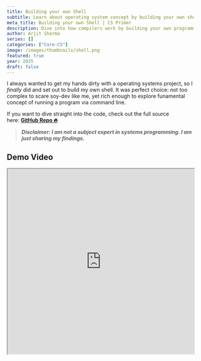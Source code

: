 ```yaml
---
title: Building your own Shell
subtitle: Learn about operating system concept by building your own shell
meta_title: Building your own Shell | CS Primer
description: Dive into how compilers work by building your own programming language from scratch. A hands-on guide for software engineers exploring language design and systems programming in 2025.
author: Arjit Sharma
series: []
categories: ["Core-CS"]
image: /images/thumbnails/shell.png
featured: true
year: 2025
draft: false
---
```

I always wanted to get my hands dirty with a operating systems project, so I *finally* did and set out to build my own shell. It was perfect choice: not too complex to scare soy-dev like me, yet rich enough to explore funamental concept of running a program via command line.

If you want to dive straight into the code, check out the full source here: [**GitHub Repo 🔥**](https://github.com/arjit-32/VOSHI)

> ***Disclaimer: I am not a subject expert in systems programming. I am just sharing my findings.***
> 

## Demo Video

<iframe
    src="https://www.youtube.com/embed/lZmNmvFkTSk?si=1itJcOjv_k6_tr5U"
    width="100%"
    height="500px"
    className="w-full h-[500px] border-none"
    title="Voshi dashboard"
  />

---

## What is a Shell

A shell is a command-line interface, i.e., instead of you clickity clackity on that mouse just enter a command and something happens on your computer, can be changing a folder or listing files and much more. Originating in the 1970s with the Unix shell, but now has many modern alternatives like Zsh and Fish, enhancing usability and scripting capabilities.

<br/>

### The Broad Picture

![broad-picture-of-shell](https://res.cloudinary.com/dwa6rcttw/image/upload/v1748250979/Screenshot_2025-05-26_144533_t81wjg.png)

1️⃣ Start the shell → It shows a prompt and waits for user input.

2️⃣ User enters a command → The shell reads and tokenizes the input.

3️⃣  create a child process (`fork()`) → The child runs the command using `execvp()` .

4️⃣ Parent process waits (`wait()`) → Ensures the command finishes before taking new input.

5️⃣ Repeat until user exits → The loop continues, keeping the shell running.

*NOTE -  **execvp()** runs programs by searching for their executable file in the directories listed in the **$PATH** environment variable ( this includes system binaries and any custom programs installed in user-defined locations )*

---

## Lets Start with the Loop

The fundamental part of any shell is an **infinite loop** that keeps the shell running until the user decides to exit.

```c
void loop() {
    int quit = 0;

    do {
        // Take Input 
    } while (!quit);
}

int main() {
    loop();
    return 0;
}
```

---

## Taking Input

Now that we have an infinite loop running, the next step is to take user input so the shell can process commands.

```c
void loop() {
    char input[100]; // Buffer to store user input
    int quit = 0;

    do {
        printf("voshi> "); // Display the prompt
        fgets(input, sizeof(input), stdin); // Read user input

        // Trim the newline character
        input[strcspn(input, "\n")] = '\0';

        // Check for exit command
        if (strcmp(input, "exit") == 0) {
            quit = 1;
        }

    } while (!quit);
}

int main() {
    loop();
    return 0;
}
```

---

## Execute User Command

Now that we have an **infinite loop** and can **take input**, the next step is to **execute user commands**

To run commands like *ls, echo, mkdir (in case of linux),*  we need to: 

- Create a Child Process using ***fork()***
- Replace it with the command ***execvp()***
- Make the parent wait until the command finished ***wait()***

![parent-child-process](https://res.cloudinary.com/dwa6rcttw/image/upload/v1748250978/Screenshot_2025-05-26_142252_izq5r8.png)

```c
#include <stdio.h>
#include <stdlib.h>
#include <unistd.h>
#include <string.h>
#include <sys/wait.h>

void loop() {
    char input[100];
    int quit = 0;

    do {
        printf("voshi> ");
        fgets(input, sizeof(input), stdin);
        input[strcspn(input, "\n")] = '\0'; // Remove newline

        if (strcmp(input, "exit") == 0) {
            quit = 1;
            continue;
        }

        // Fork a process to run the command
        pid_t pid = fork();
        if (pid == 0) { // Child process
            char *args[] = {input, NULL}; // Prepare command
            execvp(args[0], args);
            perror("exec failed"); // If command fails
            exit(1);
        } else { // Parent process
            wait(NULL); // Wait for child to finish
        }

    } while (!quit);
}

int main() {
    loop();
    return 0;
}
```

---

## Advanced Features

### History

A terminal can operate in **two modes** when accepting input from the user:

1. Canonical Mode (Line-Buffered Mode): The terminal buffers input until the user presses Enter (\n), then sends the entire line to the program.
2. Raw Mode (Character-Buffered Mode): **Every keystroke** is sent immediately to the program without waiting for enter.

We can also use **GNU Readline**, which operates in canonical mode but also gives us command history using arrow keys, which otherwise we would have to do it ourselves by enabling raw mode.

```c
#include <readline/readline.h>
#include <readline/history.h>

void loop() {
    char *input;
    int quit = 0;
    
    using_history(); // Enable history tracking
		
		do{
   		input = readline("voshi> ");
   		
   		add_history(input); // Store command in history
			
   		// Rest of the code

```

### Custom Prompts

We can even show current directory we are present in like most shells do. 

```c
char *get_prompt() {
    static char prompt[PATH_MAX + 50]; // Store formatted prompt
    char cwd[PATH_MAX];

    if (getcwd(cwd, sizeof(cwd)) == NULL) {
        perror("getcwd failed");
        return "voshi> ";
    }

    snprintf(prompt, sizeof(prompt), "\033[1;32m%s\033[0m voshi> ", cwd);
    return prompt;
}
```

Now just have to modify the input taking to use 

```c
input = readline(get_prompt());
```

### Git branches

When working on projects, developers often switch branches. Displaying the **active Git branch in the prompt** would makes it easier to track the current context without running *git branch* manually.

Use `git rev-parse --abbrev-ref HEAD 2>/dev/null` to get current branch and `popen()` to capture the output.

```c
char *get_git_branch() {
    static char branch[100];
    FILE *fp = popen("git rev-parse --abbrev-ref HEAD 2>/dev/null", "r");
    if (!fp) return "";

    if (fgets(branch, sizeof(branch), fp) != NULL) {
        branch[strcspn(branch, "\n")] = '\0'; // Remove newline
    }
    pclose(fp);
    return branch;
}
```

Now while creating a prompt you can add the line to put git branch

```c
char *get_prompt() {
 // ... Prev Code

char *git_branch = get_git_branch();
snprintf(prompt, sizeof(prompt), "\033[1;32m%s \033[1;34m(%s)\033[0m voshi> ", cwd, git_branch);
}
 
```

### SIGINT Handling (Ctrl+C)
When using a shell, pressing Ctrl+C sends the SIGINT (Signal Interrupt) to terminate a running process. To ensure graceful handling, instead of abruptly killing the shell, we can override the default behavior using a custom signal handler.

```c
void sigint_handler(int signo) {
    if (signo == SIGINT) {
        printf("\n\n\033[1;31mUse \"exit\" to quit voshi.\033[0m\n");
        fflush(stdout);
    }
}


int main() {
    signal(SIGINT, sigint_handler); // Register custom SIGINT handler
    // Rest of the code
    // ...
}
```
---

## Conclusion

Creating a shell is a fantastic way to understand **operating system internals**, process management, and input handling. 

Furthermore you can add tab completions, background process, job control and many more features to your custom shell, as for my case I added a dashboard, a place that gives me weather, hackernews & techcrunch news. You can download my shell from the [website](https://arjit-32.github.io/VOSHI/) or read the codebase from [github](https://github.com/arjit-32/VOSHI/blob/main/src/main.c) repo.

---

Thanks to [Indradhanush Gupta](https://igupta.in/) for making this a possibility ! 